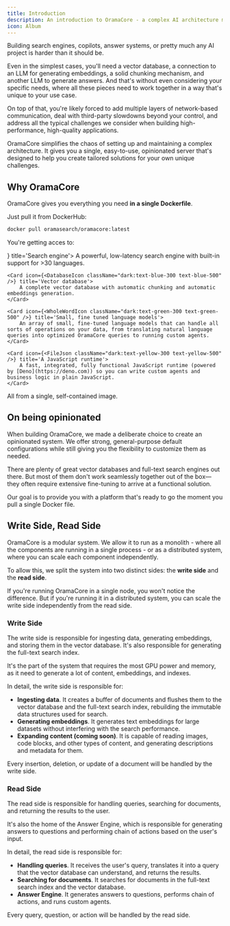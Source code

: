 ```yaml
---
title: Introduction
description: An introduction to OramaCore - a complex AI architecture made easy and open-source.
icon: Album
---
```


Building search engines, copilots, answer systems, or pretty much any AI project is harder than it should be.

Even in the simplest cases, you'll need a vector database, a connection to an LLM for generating embeddings, a solid chunking mechanism, and another LLM to generate answers.
And that's without even considering your specific needs, where all these pieces need to work together in a way that's unique to your use case.

On top of that, you're likely forced to add multiple layers of network-based communication, deal with third-party slowdowns beyond your control, and address all the typical challenges we consider when building high-performance, high-quality applications.

OramaCore simplifies the chaos of setting up and maintaining a complex architecture. It gives you a single, easy-to-use, opinionated server that's designed to help you create tailored solutions for your own unique challenges.

## Why OramaCore

OramaCore gives you everything you need **in a single Dockerfile**.

Just pull it from DockerHub:

```sh
docker pull oramasearch/oramacore:latest
```

You're getting acces to:

<Cards>
    <Card icon={<SearchIcon className="dark:text-purple-300 text-purple-500" />} title='Search engine'>
        A powerful, low-latency search engine with built-in support for >30 languages.
    </Card>

    <Card icon={<DatabaseIcon className="dark:text-blue-300 text-blue-500" />} title='Vector database'>
        A complete vector database with automatic chunking and automatic embeddings generation.
    </Card>

    <Card icon={<WholeWordIcon className="dark:text-green-300 text-green-500" />} title='Small, fine tuned language models'>
        An array of small, fine-tuned language models that can handle all sorts of operations on your data, from translating natural language queries into optimized OramaCore queries to running custom agents.
    </Card>

    <Card icon={<FileJson className="dark:text-yellow-300 text-yellow-500" />} title='A JavaScript runtime'>
        A fast, integrated, fully functional JavaScript runtime (powered by [Deno](https://deno.com)) so you can write custom agents and business logic in plain JavaScript.
    </Card>
</Cards>

All from a single, self-contained image.

## On being opinionated

When building OramaCore, we made a deliberate choice to create an opinionated system. We offer strong, general-purpose default configurations while still giving you the flexibility to customize them as needed.

There are plenty of great vector databases and full-text search engines out there. But most of them don't work seamlessly together out of the box—they often require extensive fine-tuning to arrive at a functional solution.

Our goal is to provide you with a platform that's ready to go the moment you pull a single Docker file.

## Write Side, Read Side

OramaCore is a modular system. We allow it to run as a monolith - where all the components are running in a single process - or as a distributed system, where you can scale each component independently.

To allow this, we split the system into two distinct sides: the **write side** and the **read side**.

If you're running OramaCore in a single node, you won't notice the difference. But if you're running it in a distributed system, you can scale the write side independently from the read side.

### Write Side

The write side is responsible for ingesting data, generating embeddings, and storing them in the vector database. It's also responsible for generating the full-text search index.

It's the part of the system that requires the most GPU power and memory, as it need to generate a lot of content, embeddings, and indexes.

In detail, the write side is responsible for:

- **Ingesting data**. It creates a buffer of documents and flushes them to the vector database and the full-text search index, rebuilding the immutable data structures used for search.
- **Generating embeddings**. It generates text embeddings for large datasets without interfering with the search performance.
- **Expanding content (coming soon)**. It is capable of reading images, code blocks, and other types of content, and generating descriptions and metadata for them.

Every insertion, deletion, or update of a document will be handled by the write side.

### Read Side

The read side is responsible for handling queries, searching for documents, and returning the results to the user.

It's also the home of the Answer Engine, which is responsible for generating answers to questions and performing chain of actions based on the user's input.

In detail, the read side is responsible for:

- **Handling queries**. It receives the user's query, translates it into a query that the vector database can understand, and returns the results.
- **Searching for documents**. It searches for documents in the full-text search index and the vector database.
- **Answer Engine**. It generates answers to questions, performs chain of actions, and runs custom agents.

Every query, question, or action will be handled by the read side.